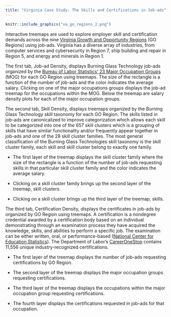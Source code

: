 ```yaml
---
title: "Virginia Case Study: The Skills and Certifications in Job-ads"
---
```


```r
knitr::include_graphics("va_go_regions_2.png")
```

Interactive treemaps are used to explore employer skill and certification demands across the nine [Virginia Growth and Opportunity Regions](https://govirginia.org/about/) (GO Regions) using job-ads. Virginia has a diverse array of industries, from computer services and cybersecurity in Region 7, ship building and repair in Region 5, and energy and minerals in Region 1. 

The first tab, Job-ad Density, displays Burning Glass Technology job-ads organized by the [Bureau of Labor Statistics’ 23 Major Occupation Groups](https://www.bls.gov/oes/current/oes_stru.htm) (MOG) for each GO Region using treemaps. The size of the rectangle is a function of the number of job-ads and the color indicates the average salary. Clicking on one of the major occupations groups displays the job-ad treemap for the occupations within the MOG. Below the treemap are salary density plots for each of the major occupation groups.

The second tab, Skill Density, displays treemaps organized by the Burning Glass Technology skill taxonomy for each GO Region. The skills listed in job-ads are canonicalized to improve categorization which allows each skill to be categorized into one of the 657 skill clusters which is a grouping of skills that have similar functionality and/or frequently appear together in job-ads and one of the 28 skill cluster families. The most general classification of the Burning Glass Technologies skill taxonomy is the skill cluster family, each skill and skill cluster belong to exactly one family. 

*	The first layer of the treemap displays the skill cluster family where the size of the rectangle is a function of the number of job-ads requesting skills in that particular skill cluster family and the color indicates the average salary. 

* Clicking on a skill cluster family brings up the second layer of the treemap, skill clusters.

* Clicking on a skill cluster brings up the third layer of the treemap, skills. 


The third tab, Certification Density, displays the certificates in job-ads by organized by GO Region using treemaps. A certification is a nondegree credential awarded by a certification body based on an individual demonstrating through an examination process they have acquired the knowledge, skills, and abilities to perform a specific job. The examination can be either written, oral, or performance-based ([National Center for Education Statistics](https://nces.ed.gov/surveys/gemena/definitions.asp)). The Department of Labor’s [CareerOneStop](https://www.careeronestop.org/Developers/Data/certifications.aspx) contains 11,556 unique industry-recognized certifications.   

*	The first layer of the treemap displays the number of job-ads requesting certifications by GO Region.

*	The second layer of the treemap displays the major occupation groups requesting certifications.

*	The third layer of the treemap displays the occupations within the major occupation group requesting certifications. 

*	The fourth layer displays the certifications requested in job-ads for that occupation.






<!---

This repository includes the information of job ads, certifications, and skills for the State of Virginia.

The information source is Burning Glass Technology (BGT) for 2019. BGT includes more than 1,026,0000 job ads for 2019, with almost 470,000 certifications (1,684 unique certifications) across all occupations. In addition, the data base contains more than 10 million skills. 

The information is presented for nine distinct regions across Virginia, named as the VA GO Regions according to the Virginia Growth and Opportunity Board.  These regions share similarities of geography, workforce, and economic development.  
knitr::include_graphics("GO-VA-Map.png")
Source: Virginia Growth and Opportunity Board 

```r
knitr::include_graphics("va_go_regions_new.png")
```

-->



 





